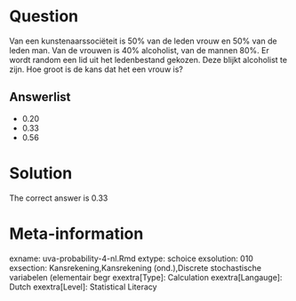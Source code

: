 Question
========

Van een kunstenaarssociëteit is 50% van de leden vrouw en 50% van de leden man. Van de vrouwen is 40% alcoholist, van de mannen 80%. Er wordt random een lid uit het ledenbestand gekozen. Deze blijkt alcoholist te zijn. Hoe groot is de kans dat het een vrouw is? 

Answerlist
----------
* 0.20
* 0.33
* 0.56

Solution
========

The correct answer is  0.33 

Meta-information
================
exname: uva-probability-4-nl.Rmd 
extype: schoice 
exsolution: 010 
exsection: Kansrekening,Kansrekening (ond.),Discrete stochastische variabelen (elementair begr 
exextra[Type]: Calculation
exextra[Langauge]: Dutch 
exextra[Level]: Statistical Literacy
